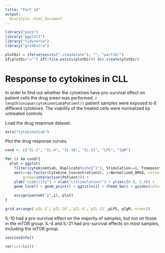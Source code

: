 ```yaml
---
title: "Part 16"
output:
  BiocStyle::html_document
---
```


```r
library("pace")
library("ggplot2")
library("tidyverse")
library("gridExtra")
```

```r
plotDir = ifelse(exists(".standalone"), "", "part16/")
if(plotDir!="") if(!file.exists(plotDir)) dir.create(plotDir)
```


# Response to cytokines in CLL

In order to find out whether the cytokines have pro-survival effect on patient cells the drug sreen was performed.
`r length(unique(cytokineViab$Patient))` patient samples were exposed to 6 different cytokines. The viability of the treated cells were normalized by untreated controls.

Load the drug response dataset.
```r
data("cytokineViab")
```

Plot the drug response curves.
```r
cond <- c("IL-2", "IL-4", "IL-10", "IL-21", "LPS", "IgM")

for (i in cond){  
  plot = ggplot(
    filter(cytokineViab, Duplicate%in%c("1"), Stimulation==i, Timepoint=="48h"),
    aes(x=as.factor(Cytokine_Concentration2), y=Normalized_DMSO, colour=mtor,
        group=interaction(Patient))) +
    ylab("viability") + xlab("c(stimulation)") + ylim(c(0.8, 1.4)) +
    geom_line() + geom_point() + ggtitle(i) + theme_bw() + guides(color="none")
  
    assign(paste0("p",i), plot)
}

grid.arrange(`pIL-2`,`pIL-10`,`pIL-4`,`pIL-21`,pLPS, pIgM, nrow=2)
```

IL-10 had a pro-survival effect on the majority of samples, but not on those in the mTOR group.
IL-4 and IL-21 had pro-survival effects on most samples, including the mTOR group.

```r
sessionInfo()
```

```r
rm(list=ls())
```